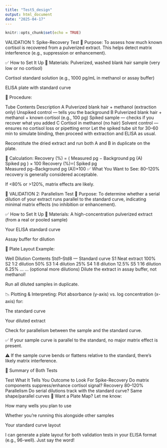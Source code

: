 ```yaml
---
title: "Test5_design"
output: html_document
date: "2025-04-17"
---
```


```r
knitr::opts_chunk$set(echo = TRUE)
```



VALIDATION 1: Spike-Recovery Test
🎯 Purpose:
To assess how much known cortisol is recovered from a pulverized extract. This helps detect matrix interference (e.g., suppression or enhancement).

✅ How to Set It Up
🔬 Materials:
Pulverized, washed blank hair sample (very low or no cortisol)

Cortisol standard solution (e.g., 1000 pg/mL in methanol or assay buffer)

ELISA plate with standard curve

🧪 Procedure:

Tube	Contents	Description
A	Pulverized blank hair + methanol (extraction only)	Unspiked control — tells you the background
B	Pulverized blank hair + methanol + known cortisol (e.g., 100 pg)	Spiked sample — checks if you recover what you added
C	Cortisol in methanol (no hair)	Solvent control — ensures no cortisol loss or pipetting error
Let the spiked tube sit for 30–60 min to simulate binding, then proceed with extraction and ELISA as usual.

Reconstitute the dried extract and run both A and B in duplicate on the plate.

🧮 Calculation:
Recovery (%)
=
(
Measured pg
−
Background pg (A)
Spiked pg
)
×
100
Recovery (%)=( 
Spiked pg
Measured pg−Background pg (A)
​
 )×100
✅ What You Want to See:
80–120% recovery is generally considered acceptable.

If <80% or >120%, matrix effects are likely.

🧪 VALIDATION 2: Parallelism Test
🎯 Purpose:
To determine whether a serial dilution of your extract runs parallel to the standard curve, indicating minimal matrix effects (no inhibition or enhancement).

✅ How to Set It Up
🔬 Materials:
A high-concentration pulverized extract (from a real or pooled sample)

Your ELISA standard curve

Assay buffer for dilution

🧪 Plate Layout Example:

Well	Dilution	Contents
Std1–Std8	—	Standard curve
S1	Neat extract	100%
S2	1:2 dilution	50%
S3	1:4 dilution	25%
S4	1:8 dilution	12.5%
S5	1:16 dilution	6.25%
...	...	(optional more dilutions)
Dilute the extract in assay buffer, not methanol!

Run all diluted samples in duplicate.

📉 Plotting & Interpreting:
Plot absorbance (y-axis) vs. log concentration (x-axis) for:

The standard curve

Your diluted extract

Check for parallelism between the sample and the standard curve.

✅ If your sample curve is parallel to the standard, no major matrix effect is present.

⚠️ If the sample curve bends or flattens relative to the standard, there's likely matrix interference.

🧪 Summary of Both Tests

Test	What It Tells You	Outcome to Look For
Spike-Recovery	Do matrix components suppress/enhance cortisol signal?	Recovery 80–120%
Parallelism	Do serial dilutions track with the standard curve?	Same shape/parallel curves
🧰 Want a Plate Map?
Let me know:

How many wells you plan to use

Whether you're running this alongside other samples

Your standard curve layout

I can generate a plate layout for both validation tests in your ELISA format (e.g., 96-well). Just say the word!








```r

```

